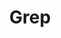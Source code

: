 ---
title: "Grep"
publishedAt: "2025-10-01"
summary: "From-scratch implementation of a grep-like utility in Python"
images:
  - "/images/projects/project-01/cover-02.jpg"
  - "/images/projects/project-01/image-03.jpg"

link: "https://github.com/msid8535/grep"
---
